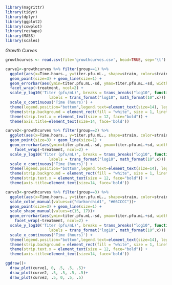 ```r
library(magrittr)
library(tidyr)
library(dplyr)
library(ggplot2)
library(cowplot)
library(reshape)
library(MASS)
library(scales)
```

*Growth Curves*
```r
growthcurves <- read.csv(file='growthcurves.csv', head=TRUE, sep='\t')

curve1<-growthcurves %>% filter(group==1) %>% 
  ggplot(aes(x=Time.hours., y=titer.pfu.mL., shape=strain, color=strain)) + 
  geom_point(size=3) + geom_line(size=1) + 
  geom_errorbar(aes(ymin=titer.pfu.mL.-sd, ymax=titer.pfu.mL.+sd, width=1), color='black', size=.3) + 
  facet_wrap(~treatment, ncol=2) +
  scale_y_log10('Titer (pfu/mL)', breaks = trans_breaks("log10", function(x) 10^x),
                   labels = trans_format("log10", math_format(10^.x))) + 
  scale_x_continuous('Time (hours)') +
  theme(legend.position="bottom",legend.text=element_text(size=14), legend.title=element_blank()) +
  theme(strip.background = element_rect(fill = "white", size = 1, linetype=1)) +
  theme(strip.text.x = element_text(size = 12, face="bold")) +
  theme(axis.title=element_text(size=14, face='bold'))

curve2<-growthcurves %>% filter(group==2) %>% 
  ggplot(aes(x=Time.hours., y=titer.pfu.mL., shape=strain, color=strain)) + 
  geom_point(size=3) + geom_line(size=1) + 
  geom_errorbar(aes(ymin=titer.pfu.mL.-sd, ymax=titer.pfu.mL.+sd, width=1), color='black', size=.3) + 
    facet_wrap(~treatment, ncol=2) +
  scale_y_log10('Titer (pfu/mL)', breaks = trans_breaks("log10", function(x) 10^x),
                   labels = trans_format("log10", math_format(10^.x))) + 
  scale_x_continuous('Time (hours)') +
  theme(legend.position="bottom",legend.text=element_text(size=14), legend.title=element_blank()) +
  theme(strip.background = element_rect(fill = "white", size = 1, linetype=1)) +
  theme(strip.text.x = element_text(size = 12, face="bold")) +
  theme(axis.title=element_text(size=14, face='bold'))

curve3<-growthcurves %>% filter(group==3) %>% 
  ggplot(aes(x=Time.hours., y=titer.pfu.mL., shape=strain, color=strain)) +  
  scale_color_manual(values=c("darkorchid1", "#66CCCC"))+
  geom_point(size=3) + geom_line(size=1) + 
  scale_shape_manual(values=c(15, 17))+
  geom_errorbar(aes(ymin=titer.pfu.mL.-sd, ymax=titer.pfu.mL.+sd, width=1), color='black', size=.3) + 
    facet_wrap(~treatment, ncol=2) +
  scale_y_log10('Titer (pfu/mL)', breaks = trans_breaks("log10", function(x) 10^x),
                   labels = trans_format("log10", math_format(10^.x))) + 
  scale_x_continuous('Time (hours)') +
  theme(legend.position="bottom",legend.text=element_text(size=14), legend.title=element_blank()) +
  theme(strip.background = element_rect(fill = "white", size = 1, linetype=1)) +
  theme(strip.text.x = element_text(size = 12, face="bold")) +
  theme(axis.title=element_text(size=14, face='bold'))

ggdraw()+
  draw_plot(curve1, 0, .5, .5, .5)+
  draw_plot(curve2, .5, .5, .5, .5)+
  draw_plot(curve3, .5, 0, .5, .5)
```